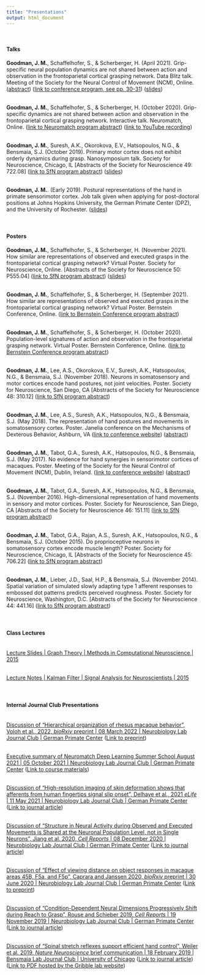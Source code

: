 ```yaml
---
title: "Presentations"
output: html_document
---
```


<link rel="stylesheet" href="styles.css" type="text/css">
<link rel="stylesheet" href="./css/academicons.min.css"/>


<br>
<h4>Talks</h4>
<b>Goodman, J. M.</b>, Schaffelhofer, S., & Scherberger, H. (April 2021). Grip-specific neural population dynamics are not shared between action and observation in the
frontoparietal cortical grasping network. Data Blitz talk. Meeting of the Society for the Neural Control of Movement (NCM), Online. ([abstract](abstract_ncm2021.html)) ([link to conference program, see pp. 30-31](files/NCM2021.pdf)) ([slides](files/Regular-Presentations/BlitzTalk_19042021.pdf))<br><br>

<b>Goodman, J. M.</b>, Schaffelhofer, S., & Scherberger, H. (October 2020). Grip-specific dynamics are not shared between action and observation in the frontoparietal cortical grasping network. Interactive talk. Neuromatch, Online. ([link to Neuromatch program abstract](https://neuromatch.io/abstract/?submission_id=rec7oHoU7zBy5lR1l)) ([link to YouTube recording](https://www.youtube.com/watch?v=8S1F-fsPEvA)) <br><br>

<b>Goodman, J. M.</b>, Suresh, A.K., Okorokova, E.V., Hatsopoulos, N.G., & Bensmaia, S.J. (October 2019). Primary motor cortex does not exhibit orderly dynamics during grasp. Nanosymposium talk. Society for Neuroscience, Chicago, IL [Abstracts of the Society for Neuroscience 49: 722.08] ([link to SfN program abstract](https://www.abstractsonline.com/pp8/#!/7883/presentation/65658)) ([slides](files/Regular-Presentations/Rotational_Dynamics_Talk_JMG_2019_10_17.pdf))<br><br>

<b>Goodman, J. M.</b>. (Early 2019). Postural representations of the hand in primate sensorimotor cortex. Job talk given when applying for post-doctoral positions at Johns Hopkins University, the German Primate Center (DPZ), and the University of Rochester. ([slides](files/Regular-Presentations/Job_Talk_2019_02_11.pdf)) <br><br>
<br>

<h4>Posters</h4>
<b>Goodman, J. M.</b>, Schaffelhofer, S., & Scherberger, H. (November 2021). How similar are representations of observed and executed grasps in the frontoparietal cortical grasping network? Virtual Poster. Society for Neuroscience, Online. [Abstracts of the Society for Neuroscience 50: P555.04] ([link to SfN program abstract](https://www.abstractsonline.com/pp8/#!/10485/presentation/19054)) ([slides](files/Regular-Presentations/Mirror2021_SFN_forpresentation.pdf))<br><br>

<b>Goodman, J. M.</b>, Schaffelhofer, S., & Scherberger, H. (September 2021). How similar are representations of observed and executed grasps in the frontoparietal cortical grasping network? Virtual Poster. Bernstein Conference, Online. ([link to Bernstein Conference program abstract](https://abstracts.g-node.org/conference/BC21/abstracts#/uuid/04617b1f-94cc-4ae4-bcc7-888e9aa6de7e))<br><br>

<b>Goodman, J. M.</b>, Schaffelhofer, S., & Scherberger, H. (October 2020). Population-level signatures of action and observation in the frontoparietal grasping network. Virtual Poster. Bernstein Conference, Online. ([link to Bernstein Conference program abstract](https://abstracts.g-node.org/conference/BC20/abstracts#/uuid/4edb7e77-9c07-4db7-869b-ebff5ac0d02d))<br><br>

<b>Goodman, J. M.</b>, Lee, A.S., Okorokova, E.V., Suresh, A.K., Hatsopoulos, N.G., & Bensmaia, S.J. (November 2018). Neurons in somatosensory and motor cortices encode hand postures, not joint velocities. Poster. Society for Neuroscience, San Diego, CA [Abstracts of the Society for Neuroscience 48: 310.12] ([link to SfN program abstract](https://www.abstractsonline.com/pp8/#!/4649/presentation/2223))<br><br>

<b>Goodman, J. M.</b>, Lee, A.S., Suresh, A.K., Hatsopoulos, N.G., & Bensmaia, S.J. (May 2018). The representation of hand postures and movements in somatosensory cortex. Poster. Janelia conference on the Mechanisms of Dexterous Behavior, Ashburn, VA ([link to conference website](https://www.janelia.org/you-janelia/conferences/mechanisms-dexterous-behavior)) ([abstract](abstract_janelia.html))<br><br>

<b>Goodman, J. M.</b>, Tabot, G.A., Suresh, A.K., Hatsopoulos, N.G., & Bensmaia, S.J. (May 2017). No evidence for hand synergies in sensorimotor cortices of macaques. Poster. Meeting of the Society for the Neural Control of Movement (NCM), Dublin, Ireland. ([link to conference website](https://ncm-society.org/meeting-history/)) ([abstract](abstract_ncm.html))<br><br>

<b>Goodman, J. M.</b>, Tabot, G.A., Suresh, A.K., Hatsopoulos, N.G., & Bensmaia, S.J. (November 2016). High-dimensional representation of hand movements in sensory and motor cortices. Poster. Society for Neuroscience, San Diego, CA [Abstracts of the Society for Neuroscience 46: 151.11] ([link to SfN program abstract](https://www.abstractsonline.com/pp8/index.html#!/4071/presentation/18558))<br><br>

<b>Goodman, J. M.</b>, Tabot, G.A., Rajan, A.S., Suresh, A.K., Hatsopoulos, N.G., & Bensmaia, S.J. (October 2015). Do proprioceptive neurons in somatosensory cortex encode muscle length? Poster. Society for Neuroscience, Chicago, IL [Abstracts of the Society for Neuroscience 45: 706.22] ([link to SfN program abstract](https://www.abstractsonline.com/Plan/ViewAbstract.aspx?sKey=8f4e9605-764e-4cdf-9ce4-aeaeb37f00da&cKey=758e5fa6-12e3-4516-84d8-b0b4893bdf96&mKey=%7bD0FF4555-8574-4FBB-B9D4-04EEC8BA0C84%7d))<br><br>

<b>Goodman, J. M.</b>, Lieber, J.D., Saal, H.P., & Bensmaia, S.J. (November 2014). Spatial variation of simulated slowly adapting type 1 afferent responses to embossed dot patterns predicts perceived roughness. Poster. Society for Neuroscience, Washington, D.C. [Abstracts of the Society for Neuroscience 44: 441.16] ([link to SfN program abstract](https://www.abstractsonline.com/Plan/ViewAbstract.aspx?sKey=d2d5f234-0ab5-4eb3-9400-51d2702c1327&cKey=5f54a8fe-aa44-47a3-97b2-1bcad3dfa5be&mKey=%7b54C85D94-6D69-4B09-AFAA-502C0E680CA7%7d))<br><br>
<br>

<h4>Class Lectures</h4>
<br>
[Lecture Slides | Graph Theory | Methods in Computational Neuroscience | 2015](files/course-materials/Methods-in-Comp-Neuro/GraphTheoryLecture_JMG_.pdf)
<br>

<br>
[Lecture Notes | Kalman Filter | Signal Analysis for Neuroscientists | 2015](files/course-materials/Signal-analysis-for-neuroscientists/Kalman-Filter-Handout.pdf)
<br><br>
<br>

<h4>Internal Journal Club Presentations</h4>
<br>
[Discussion of "Hierarchical organization of rhesus macaque behavior", Voloh et al., 2022, *bioRxiv* preprint | 08 March 2022 | Neurobiology Lab Journal Club | German Primate Center](files/JC-presentations/DPZ-NBL-JC-08-03-2022.pdf) ([Link to preprint](https://www.biorxiv.org/content/10.1101/2021.11.15.468721v1))
<br>

<br>
[Executive summary of Neuromatch Deep Learning Summer School August 2021 | 05 October 2021 | Neurobiology Lab Journal Club | German Primate Center](files/JC-presentations/Neuromatch-Executive-Summary_05102021.pdf) ([Link to course materials](deeplearning.neuromatch.io))
<br>

<br>
[Discussion of "High-resolution imaging of skin deformation shows that afferents from human fingertips signal slip onset", Delhaye et al., 2021 *eLife* | 11 May 2021 | Neurobiology Lab Journal Club | German Primate Center](files/JC-presentations/Delhaye_etal_2021_.pdf) ([Link to journal article](https://elifesciences.org/articles/64679))
<br>

<br>
[Discussion of "Structure in Neural Activity during Observed and Executed Movements is Shared at the Neuronal Population Level, not in Single Neurons", Jiang et al. 2020, *Cell Reports* | 08 December 2020 | Neurobiology Lab Journal Club | German Primate Center](files/JC-presentations/NBL-JC-08-12-2020-Jiang-Saggar-Ryu-Shenoy-Kao-2020-Cell-Reports-07122020.pdf) ([Link to journal article](https://www.sciencedirect.com/science/article/pii/S2211124720309918))
<br>

<br>
[Discussion of "Effect of viewing distance on object responses in macaque areas 45B, F5a, and F5p", Caprara and Janssen 2020, *bioRxiv* preprint | 30 June 2020 | Neurobiology Lab Journal Club | German Primate Center](files/Capara-and-Janssen-2020-Effect-of-viewing-distance-in-frontal-cortex.pdf) ([Link to preprint](https://www.biorxiv.org/content/10.1101/2020.05.04.070862v1))
<br>

<br>
[Discussion of "Condition-Dependent Neural Dimensions Progressively Shift during Reach to Grasp", Rouse and Schieber 2019, *Cell Reports* | 19 November 2019 | Neurobiology Lab Journal Club | German Primate Center](files/JMG_JC_2019_11_19.pdf) ([Link to journal article](https://www.sciencedirect.com/science/article/pii/S2211124718318333))
<br>

<br>
[Discussion of "Spinal stretch reflexes support efficient hand control", Weiler et al. 2019, *Nature Neuroscience* brief communication | 18 February 2019 | Bensmaia Lab Journal Club | University of Chicago](files/Pruszynski-nature-neuro-18022019.pdf) ([Link to journal article](https://www.nature.com/articles/s41593-019-0336-0)) ([Link to PDF hosted by the Gribble lab website](https://gribblelab.org/assets/publications/2019_Weiler_NatNeurosci.pdf))
<br>